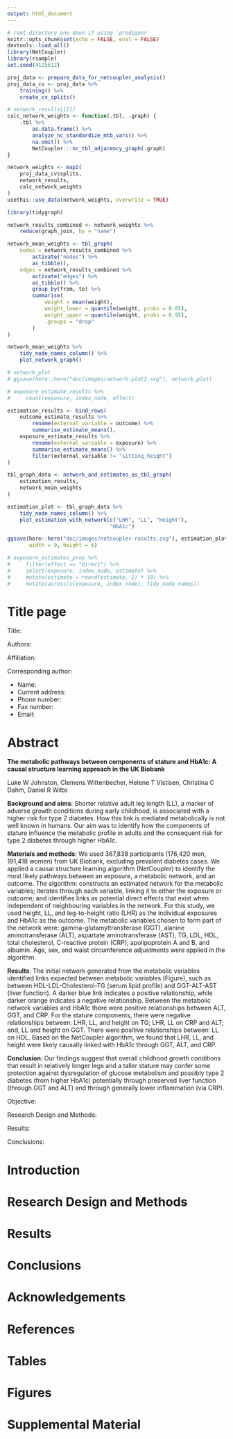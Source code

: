 ```yaml
---
output: html_document
---
```


```r
# root directory one down if using `prodigenr`
knitr::opts_chunk$set(echo = FALSE, eval = FALSE)
devtools::load_all()
library(NetCoupler)
library(rsample)
set.seed(4125612)
```

```r
proj_data <- prepare_data_for_netcoupler_analysis()
proj_data_cv <- proj_data %>%
    training() %>%
    create_cv_splits()
```

```r
# network_results[[1]]
calc_network_weights <- function(.tbl, .graph) {
    .tbl %>%
        as.data.frame() %>%
        analyze_nc_standardize_mtb_vars() %>%
        na.omit() %>% 
        NetCoupler:::nc_tbl_adjacency_graph(.graph)
}

network_weights <- map2(
    proj_data_cv$splits, 
    network_results, 
    calc_network_weights
)
usethis::use_data(network_weights, overwrite = TRUE)
```


```r
library(tidygraph)

network_results_combined <- network_weights %>% 
    reduce(graph_join, by = "name")

network_mean_weights <- tbl_graph(
    nodes = network_results_combined %>%
        activate("nodes") %>%
        as_tibble(),
    edges = network_results_combined %>%
        activate("edges") %>%
        as_tibble() %>%
        group_by(from, to) %>%
        summarise(
            weight = mean(weight),
            weight_lower = quantile(weight, probs = 0.05),
            weight_upper = quantile(weight, probs = 0.95),
            .groups = "drop"
        ) 
) 

network_mean_weights %>%
    tidy_node_names_column() %>% 
    plot_network_graph()

# network_plot
# ggsave(here::here("doc/images/network-plot2.svg"), network_plot)
```

```r
# exposure_estimate_results %>% 
#     count(exposure, index_node, effect)

estimation_results <- bind_rows(
    outcome_estimate_results %>%
        rename(external_variable = outcome) %>%
        summarise_estimate_means(),
    exposure_estimate_results %>%
        rename(external_variable = exposure) %>%
        summarise_estimate_means() %>%
        filter(external_variable != "sitting_height")
)

tbl_graph_data <- network_and_estimates_as_tbl_graph(
    estimation_results,
    network_mean_weights
)

estimation_plot <- tbl_graph_data %>% 
    tidy_node_names_column() %>% 
    plot_estimation_with_network(c("LHR", "LL", "Height"),
                                 "HbA1c")

ggsave(here::here("doc/images/netcoupler-results.svg"), estimation_plot,
       width = 9, height = 6)
```

```r
# exposure_estimates_prep %>%
#     filter(effect == "direct") %>% 
#     select(exposure, index_node, estimate) %>% 
#     mutate(estimate = round(estimate, 2) * 10) %>% 
#     mutate(across(c(exposure, index_node), tidy_node_names))
```

# Title page

Title:

<!-- First, middle initial, last, highest academic degree -->
Authors:

<!-- During time of study. -->
Affiliation:

Corresponding author:

- Name:
- Current address:
- Phone number:
- Fax number:
- Email:

# Abstract
**The metabolic pathways between components of stature and HbA1c: A causal
structure learning approach in the UK Biobank**

Luke W Johnston, Clemens Wittenbecher, Helene T Vistisen, Christina C Dahm, Daniel R Witte

**Background and aims**:
Shorter relative adult leg length (LL), a marker of adverse growth conditions
during early childhood, is associated with a higher risk for type 2 diabetes.
How this link is mediated metabolically is not well known in humans. Our aim was
to identify how the components of stature influence the metabolic profile in
adults and the consequent risk for type 2 diabetes through higher HbA1c.

**Materials and methods**:
We used 367,838 participants (176,420 men, 191,418 women) from UK Biobank,
excluding prevalent diabetes cases. We applied a causal structure learning
algorithm (NetCoupler) to identify the most likely pathways between an exposure,
a metabolic network, and an outcome. The algorithm: constructs an estimated
network for the metabolic variables; iterates through each variable, linking it
to either the exposure or outcome; and identifies links as potential direct
effects that exist when independent of neighbouring variables in the network.
For this study, we used height, LL, and leg-to-height ratio (LHR) as the
individual exposures and HbA1c as the outcome. The metabolic variables chosen to
form part of the network were: gamma-glutamyltransferase (GGT), alanine
aminotransferase (ALT), aspartate aminotransferase (AST), TG, LDL, HDL, total
cholesterol, C-reactive protein (CRP), apolipoprotein A and B, and albumin. Age,
sex, and waist circumference adjustments were applied in the algorithm.

**Results**:
The initial network generated from the metabolic variables identified links
expected between metabolic variables (Figure), such as between
HDL-LDL-Cholesterol-TG (serum lipid profile) and GGT-ALT-AST (liver function). A
darker blue link indicates a positive relationship, while darker orange
indicates a negative relationship. Between the metabolic network variables and
HbA1c there were positive relationships between ALT, GGT, and CRP. For the
stature components, there were negative relationships between: LHR, LL, and
height on TG; LHR, LL on CRP and ALT; and, LL and height on GGT. There were
positive relationships between: LL on HDL. Based on the NetCoupler algorithm, we
found that LHR, LL, and height were likely causally linked with HbA1c through
GGT, ALT, and CRP.

**Conclusion**:
Our findings suggest that overall childhood growth conditions that result in
relatively longer legs and a taller stature may confer some protection against
dysregulation of glucose metabolism and possibly type 2 diabetes (from higher
HbA1c) potentially through preserved liver function (through GGT and ALT) and
through generally lower inflammation (via CRP).

Objective:

Research Design and Methods:

Results:

Conclusions:

# Introduction 

# Research Design and Methods

# Results

# Conclusions

# Acknowledgements

# References

# Tables

# Figures

# Supplemental Material
